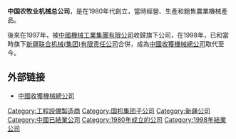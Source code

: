 {{Unreferenced|time=2017-10-08T02:01:19+00:00}}
'''中国农牧业机械总公司'''，是在1980年代創立，當時經營、生產和銷售農業機械產品。

後來在1997年，被[[中國機械工業集團有限公司|中國機械工業集團有限公司]]收歸旗下公司，在1998年，已和當時旗下[[新疆联合机械(集团)有限责任公司|新疆联合机械(集团)有限责任公司]]合併，成為[[中國收獲機械總公司|中國收獲機械總公司]]取代至今。

== 外部链接 ==
* [https://web.archive.org/web/20170616150402/http://sinoharv.com/ 中國收獲機械總公司]

[[Category:工程設備製造商|Category:工程設備製造商]]
[[Category:国机集团子公司|Category:国机集团子公司]]
[[Category:新疆公司|Category:新疆公司]]
[[Category:中國已結業公司|Category:中國已結業公司]]
[[Category:1980年成立的公司|Category:1980年成立的公司]]
[[Category:1998年結業公司|Category:1998年結業公司]]